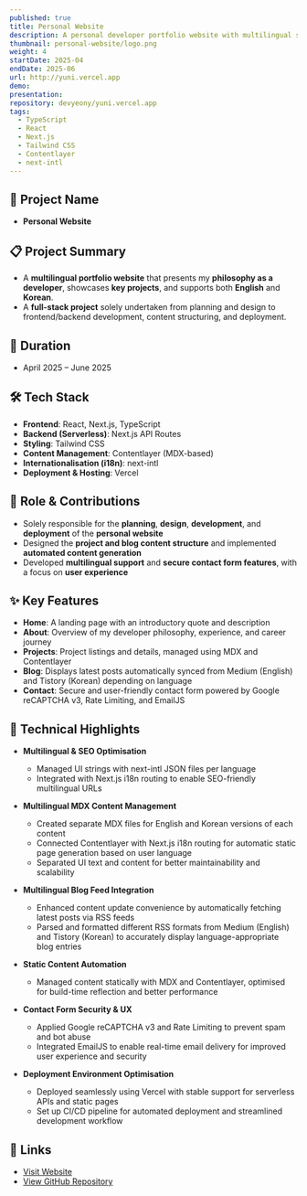 ```yaml
---
published: true
title: Personal Website
description: A personal developer portfolio website with multilingual support, presenting my development philosophy, career experience, and key projects
thumbnail: personal-website/logo.png
weight: 4
startDate: 2025-04
endDate: 2025-06
url: http://yuni.vercel.app
demo: 
presentation: 
repository: devyeony/yuni.vercel.app
tags:
  - TypeScript
  - React
  - Next.js
  - Tailwind CSS
  - Contentlayer
  - next-intl
---
```


## 📌 Project Name
- **Personal Website**

## 📋 Project Summary
- A **multilingual portfolio website** that presents my **philosophy as a developer**, showcases **key projects**, and supports both **English** and **Korean**.
- A **full-stack project** solely undertaken from planning and design to frontend/backend development, content structuring, and deployment.

## 📅 Duration
- April 2025 – June 2025

## 🛠 Tech Stack
- **Frontend**: React, Next.js, TypeScript  
- **Backend (Serverless)**: Next.js API Routes  
- **Styling**: Tailwind CSS  
- **Content Management**: Contentlayer (MDX-based)  
- **Internationalisation (i18n)**: next-intl  
- **Deployment & Hosting**: Vercel

## 👤 Role & Contributions
- Solely responsible for the **planning**, **design**, **development**, and **deployment** of the **personal website**  
- Designed the **project and blog content structure** and implemented **automated content generation**  
- Developed **multilingual support** and **secure contact form features**, with a focus on **user experience**

## ✨ Key Features
- **Home**: A landing page with an introductory quote and description  
- **About**: Overview of my developer philosophy, experience, and career journey  
- **Projects**: Project listings and details, managed using MDX and Contentlayer  
- **Blog**: Displays latest posts automatically synced from Medium (English) and Tistory (Korean) depending on language  
- **Contact**: Secure and user-friendly contact form powered by Google reCAPTCHA v3, Rate Limiting, and EmailJS

## 🚀 Technical Highlights
- **Multilingual & SEO Optimisation**  
  - Managed UI strings with next-intl JSON files per language  
  - Integrated with Next.js i18n routing to enable SEO-friendly multilingual URLs  

- **Multilingual MDX Content Management**  
  - Created separate MDX files for English and Korean versions of each content  
  - Connected Contentlayer with Next.js i18n routing for automatic static page generation based on user language  
  - Separated UI text and content for better maintainability and scalability

- **Multilingual Blog Feed Integration**  
  - Enhanced content update convenience by automatically fetching latest posts via RSS feeds  
  - Parsed and formatted different RSS formats from Medium (English) and Tistory (Korean) to accurately display language-appropriate blog entries

- **Static Content Automation**  
  - Managed content statically with MDX and Contentlayer, optimised for build-time reflection and better performance

- **Contact Form Security & UX**  
  - Applied Google reCAPTCHA v3 and Rate Limiting to prevent spam and bot abuse  
  - Integrated EmailJS to enable real-time email delivery for improved user experience and security

- **Deployment Environment Optimisation**  
  - Deployed seamlessly using Vercel with stable support for serverless APIs and static pages  
  - Set up CI/CD pipeline for automated deployment and streamlined development workflow

## 🔗 Links
- <a href="https://yuni.vercel.app" target="_blank">Visit Website</a>
- <a href="https://github.com/devyeony/yuni.vercel.app" target="_blank">View GitHub Repository</a>